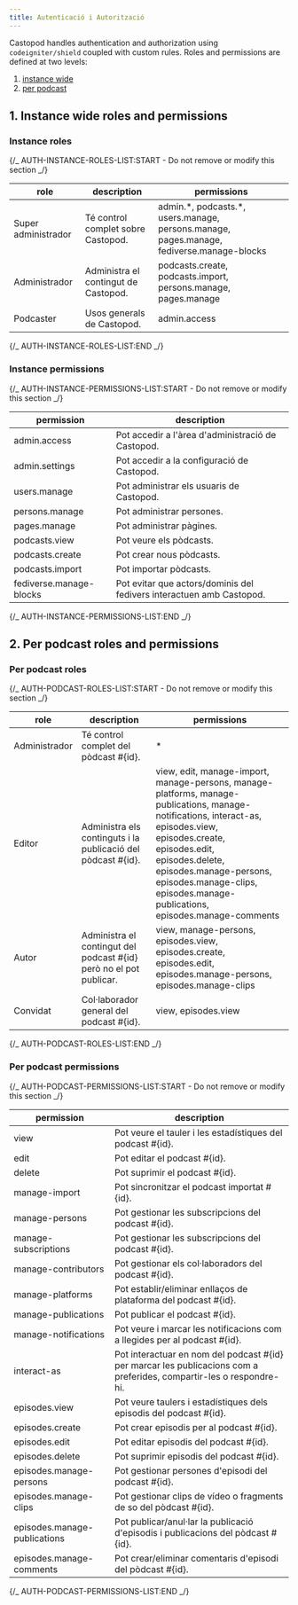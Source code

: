 ```yaml
---
title: Autenticació i Autorització
---
```


Castopod handles authentication and authorization using `codeigniter/shield`
coupled with custom rules. Roles and permissions are defined at two levels:

1. [instance wide](#1-instance-wide-roles-and-permissions)
2. [per podcast](#2-per-podcast-roles-and-permissions)

## 1. Instance wide roles and permissions

### Instance roles

{/_ AUTH-INSTANCE-ROLES-LIST:START - Do not remove or modify this section _/}

| role                | description                          | permissions                                                                                |
| ------------------- | ------------------------------------ | ------------------------------------------------------------------------------------------ |
| Super administrador | Té control complet sobre Castopod.   | admin.\*, podcasts.\*, users.manage, persons.manage, pages.manage, fediverse.manage-blocks |
| Administrador       | Administra el contingut de Castopod. | podcasts.create, podcasts.import, persons.manage, pages.manage                             |
| Podcaster           | Usos generals de Castopod.           | admin.access                                                                               |

{/_ AUTH-INSTANCE-ROLES-LIST:END _/}

### Instance permissions

{/_ AUTH-INSTANCE-PERMISSIONS-LIST:START - Do not remove or modify this section _/}

| permission              | description                                                          |
| ----------------------- | -------------------------------------------------------------------- |
| admin.access            | Pot accedir a l'àrea d'administració de Castopod.                    |
| admin.settings          | Pot accedir a la configuració de Castopod.                           |
| users.manage            | Pot administrar els usuaris de Castopod.                             |
| persons.manage          | Pot administrar persones.                                            |
| pages.manage            | Pot administrar pàgines.                                             |
| podcasts.view           | Pot veure els pòdcasts.                                              |
| podcasts.create         | Pot crear nous pòdcasts.                                             |
| podcasts.import         | Pot importar pòdcasts.                                               |
| fediverse.manage-blocks | Pot evitar que actors/dominis del fedivers interactuen amb Castopod. |

{/_ AUTH-INSTANCE-PERMISSIONS-LIST:END _/}

## 2. Per podcast roles and permissions

### Per podcast roles

{/_ AUTH-PODCAST-ROLES-LIST:START - Do not remove or modify this section _/}

| role          | description                                                          | permissions                                                                                                                                                                                                                                                                                 |
| ------------- | -------------------------------------------------------------------- | ------------------------------------------------------------------------------------------------------------------------------------------------------------------------------------------------------------------------------------------------------------------------------------------- |
| Administrador | Té control complet del pòdcast #\{id\}.                              | \*                                                                                                                                                                                                                                                                                          |
| Editor        | Administra els continguts i la publicació del pòdcast #\{id\}.       | view, edit, manage-import, manage-persons, manage-platforms, manage-publications, manage-notifications, interact-as, episodes.view, episodes.create, episodes.edit, episodes.delete, episodes.manage-persons, episodes.manage-clips, episodes.manage-publications, episodes.manage-comments |
| Autor         | Administra el contingut del podcast #\{id\} però no el pot publicar. | view, manage-persons, episodes.view, episodes.create, episodes.edit, episodes.manage-persons, episodes.manage-clips                                                                                                                                                                         |
| Convidat      | Col·laborador general del podcast #\{id\}.                           | view, episodes.view                                                                                                                                                                                                                                                                         |

{/_ AUTH-PODCAST-ROLES-LIST:END _/}

### Per podcast permissions

{/_ AUTH-PODCAST-PERMISSIONS-LIST:START - Do not remove or modify this section _/}

| permission                   | description                                                                                                            |
| ---------------------------- | ---------------------------------------------------------------------------------------------------------------------- |
| view                         | Pot veure el tauler i les estadístiques del podcast #\{id\}.                                                           |
| edit                         | Pot editar el podcast #\{id\}.                                                                                         |
| delete                       | Pot suprimir el podcast #\{id\}.                                                                                       |
| manage-import                | Pot sincronitzar el podcast importat #\{id\}.                                                                          |
| manage-persons               | Pot gestionar les subscripcions del podcast #\{id\}.                                                                   |
| manage-subscriptions         | Pot gestionar les subscripcions del podcast #\{id\}.                                                                   |
| manage-contributors          | Pot gestionar els col·laboradors del podcast #\{id\}.                                                                  |
| manage-platforms             | Pot establir/eliminar enllaços de plataforma del podcast #\{id\}.                                                      |
| manage-publications          | Pot publicar el podcast #\{id\}.                                                                                       |
| manage-notifications         | Pot veure i marcar les notificacions com a llegides per al podcast #\{id\}.                                            |
| interact-as                  | Pot interactuar en nom del podcast #\{id\} per marcar les publicacions com a preferides, compartir-les o respondre-hi. |
| episodes.view                | Pot veure taulers i estadístiques dels episodis del podcast #\{id\}.                                                   |
| episodes.create              | Pot crear episodis per al podcast #\{id\}.                                                                             |
| episodes.edit                | Pot editar episodis del podcast #\{id\}.                                                                               |
| episodes.delete              | Pot suprimir episodis del podcast #\{id\}.                                                                             |
| episodes.manage-persons      | Pot gestionar persones d'episodi del podcast #\{id\}.                                                                  |
| episodes.manage-clips        | Pot gestionar clips de vídeo o fragments de so del pòdcast #\{id\}.                                                    |
| episodes.manage-publications | Pot publicar/anul·lar la publicació d'episodis i publicacions del pòdcast #\{id\}.                                     |
| episodes.manage-comments     | Pot crear/eliminar comentaris d'episodi del pòdcast #\{id\}.                                                           |

{/_ AUTH-PODCAST-PERMISSIONS-LIST:END _/}

